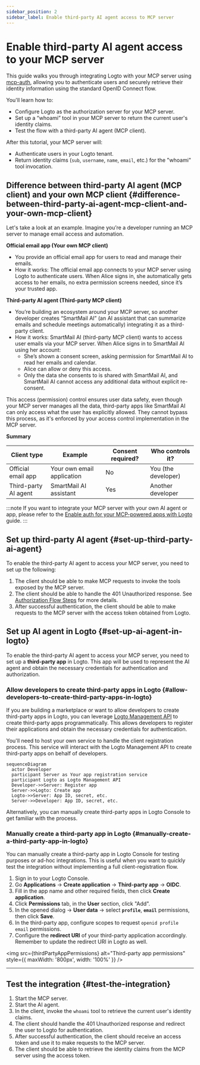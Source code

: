 ```yaml
---
sidebar_position: 2
sidebar_label: Enable third-party AI agent access to MCP server
---
```




# Enable third-party AI agent access to your MCP server

This guide walks you through integrating Logto with your MCP server using [mcp-auth](https://mcp-auth.dev), allowing you to authenticate users and securely retrieve their identity information using the standard OpenID Connect flow.

You'll learn how to:

- Configure Logto as the authorization server for your MCP server.
- Set up a “whoami” tool in your MCP server to return the current user's identity claims.
- Test the flow with a third-party AI agent (MCP client).

After this tutorial, your MCP server will:

- Authenticate users in your Logto tenant.
- Return identity claims (`sub`, `username`, `name`, `email`, etc.) for the "whoami" tool invocation.

## Difference between third-party AI agent (MCP client) and your own MCP client \{#difference-between-third-party-ai-agent-mcp-client-and-your-own-mcp-client}

Let's take a look at an example. Imagine you’re a developer running an MCP server to manage email access and automation.

**Official email app (Your own MCP client)**

- You provide an official email app for users to read and manage their emails.
- How it works: The official email app connects to your MCP server using Logto to authenticate users. When Alice signs in, she automatically gets access to her emails, no extra permission screens needed, since it’s your trusted app.

**Third-party AI agent (Third-party MCP client)**

- You’re building an ecosystem around your MCP server, so another developer creates “SmartMail AI” (an AI assistant that can summarize emails and schedule meetings automatically) integrating it as a third-party client.
- How it works: SmartMail AI (third-party MCP client) wants to access user emails via your MCP server. When Alice signs in to SmartMail AI using her account:
  - She’s shown a consent screen, asking permission for SmartMail AI to read her emails and calendar.
  - Alice can allow or deny this access.
  - Only the data she consents to is shared with SmartMail AI, and SmartMail AI cannot access any additional data without explicit re-consent.

This access (permission) control ensures user data safety, even though your MCP server manages all the data, third-party apps like SmartMail AI can only access what the user has explicitly allowed. They cannot bypass this process, as it's enforced by your access control implementation in the MCP server.

**Summary**

| Client type          | Example                    | Consent required? | Who controls it?    |
| -------------------- | -------------------------- | ----------------- | ------------------- |
| Official email app   | Your own email application | No                | You (the developer) |
| Third-party AI agent | SmartMail AI assistant     | Yes               | Another developer   |

:::note
If you want to integrate your MCP server with your own AI agent or app, please refer to the [Enable auth for your MCP-powered apps with Logto](./mcp-server-add-auth) guide.
:::

<Prerequisites isThirdParty />

## Set up third-party AI agent \{#set-up-third-party-ai-agent}

To enable the third-party AI agent to access your MCP server, you need to set up the following:

1. The client should be able to make MCP requests to invoke the tools exposed by the MCP server.
2. The client should be able to handle the 401 Unauthorized response. See [Authorization Flow Steps](https://modelcontextprotocol.io/specification/2025-03-26/basic/authorization#2-5-authorization-flow-steps) for more details.
3. After successful authentication, the client should be able to make requests to the MCP server with the access token obtained from Logto.

## Set up AI agent in Logto \{#set-up-ai-agent-in-logto}

To enable the third-party AI agent to access your MCP server, you need to set up a **third-party app** in Logto. This app will be used to represent the AI agent and obtain the necessary credentials for authentication and authorization.

### Allow developers to create third-party apps in Logto \{#allow-developers-to-create-third-party-apps-in-logto}

If you are building a marketplace or want to allow developers to create third-party apps in Logto, you can leverage [Logto Management API](/integrate-logto/interact-with-management-api) to create third-party apps programmatically. This allows developers to register their applications and obtain the necessary credentials for authentication.

You'll need to host your own service to handle the client registration process. This service will interact with the Logto Management API to create third-party apps on behalf of developers.

```mermaid
sequenceDiagram
  actor Developer
  participant Server as Your app registration service
  participant Logto as Logto Management API
  Developer->>Server: Register app
  Server->>Logto: Create app
  Logto->>Server: App ID, secret, etc.
  Server->>Developer: App ID, secret, etc.
```

Alternatively, you can manually create third-party apps in Logto Console to get familiar with the process.

### Manually create a third-party app in Logto \{#manually-create-a-third-party-app-in-logto}

You can manually create a third-party app in Logto Console for testing purposes or ad-hoc integrations. This is useful when you want to quickly test the integration without implementing a full client-registration flow.

1. Sign in to your Logto Console.
2. Go <CloudLink to="/applications">**Applications**</CloudLink> → **Create application** → **Third-party app** -> **OIDC**.
3. Fill in the app name and other required fields, then click **Create application**.
4. Click **Permissions** tab, in the **User** section, click "Add".
5. In the opened dialog -> **User data** -> select **`profile`**, **`email`** permissions, then click **Save**.
6. In the third-party app, configure scopes to request `openid profile email` permissions.
7. Configure the **redirect URI** of your third-party application accordingly. Remember to update the redirect URI in Logto as well.

<img
  src={thirdPartyAppPermissions}
  alt="Third-party app permissions"
  style={{ maxWidth: '800px', width: '100%' }}
/>

---

<QuickStartsReference />

<SetUpServer />

## Test the integration \{#test-the-integration}

1. Start the MCP server.
2. Start the AI agent.
3. In the client, invoke the `whoami` tool to retrieve the current user's identity claims.
4. The client should handle the 401 Unauthorized response and redirect the user to Logto for authentication.
5. After successful authentication, the client should receive an access token and use it to make requests to the MCP server.
6. The client should be able to retrieve the identity claims from the MCP server using the access token.

<SampleCode />

